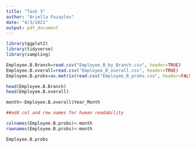 ```yaml
---
title: "Task 3"
author: "Ariella Fuzaylov"
date: "4/3/2021"
output: pdf_document
---
```


```r
library(ggplot2)
library(tidyverse)
library(sampling)

```



```r
Employee.B.Branch=read.csv("Employee_B_by_Branch.csv", header=TRUE)
Employee.B.overall=read.csv("Employee_B_overall.csv", header=TRUE)
Employee.B.probs=as.matrix(read.csv("Employee_B_probs.csv", header=FALSE))
```

```r
head(Employee.B.Branch)
head(Employee.B.overall)

month<-Employee.B.overall$Year_Month

##add col and row names for human readability

colnames(Employee.B.probs)<-month
rownames(Employee.B.probs)<-month

Employee.B.probs
```